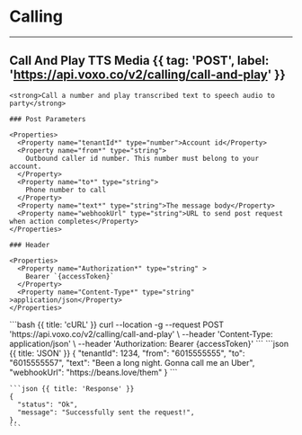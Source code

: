 # Calling

---

## Call And Play TTS Media {{ tag: 'POST', label: 'https://api.voxo.co/v2/calling/call-and-play' }}

<Row>
  <Col>

    <strong>Call a number and play transcribed text to speech audio to party</strong>

    ### Post Parameters

    <Properties>
      <Property name="tenantId*" type="number">Account id</Property>
      <Property name="from*" type="string">
        Outbound caller id number. This number must belong to your account.
      </Property>
      <Property name="to*" type="string">
        Phone number to call
      </Property>
      <Property name="text*" type="string">The message body</Property>
      <Property name="webhookUrl" type="string">URL to send post request when action completes</Property>
    </Properties>

    ### Header

    <Properties>
      <Property name="Authorization*" type="string" >
        Bearer `{accessToken}`
      </Property>
      <Property name="Content-Type*" type="string" >application/json</Property>
    </Properties>

  </Col>
  <Col sticky>
    <CodeGroup title="Request" tag="POST" label="/calling/call-and-play">
      ```bash {{ title: 'cURL' }}
      curl --location -g --request POST 'https://api.voxo.co/v2/calling/call-and-play' \
      --header 'Content-Type: application/json' \
      --header 'Authorization: Bearer {accessToken}'
      ```
      ```json {{ title: 'JSON' }}
      {
        "tenantId": 1234,
        "from": "6015555555",
        "to": "6015555557",
        "text": "Been a long night. Gonna call me an Uber",
        "webhookUrl": "https://beans.love/them"
      }
      ```
    </CodeGroup>

    ```json {{ title: 'Response' }}
    {
      "status": "Ok",
      "message": "Successfully sent the request!",
    },
    ```
  </Col>
</Row>


